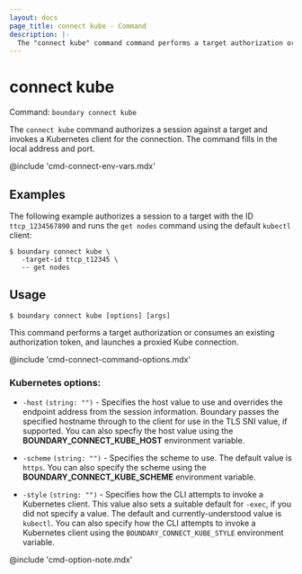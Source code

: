 ```yaml
---
layout: docs
page_title: connect kube - Command
description: |-
  The "connect kube" command command performs a target authorization or consumes an existing authorization token, and launches a proxied kube connection.
---
```


# connect kube

Command: `boundary connect kube`

The `connect kube` command authorizes a session against a target and invokes a
Kubernetes client for the connection.
The command fills in the local address and port.

@include 'cmd-connect-env-vars.mdx'

## Examples

The following example authorizes a session to a target with the ID `ttcp_1234567890` and runs the `get nodes` command using the default `kubectl` client:

```shell-session
$ boundary connect kube \
   -target-id ttcp_t12345 \
   -- get nodes
```

## Usage

<CodeBlockConfig hideClipboard>

```shell-session
$ boundary connect kube [options] [args]
```

</CodeBlockConfig>

This command performs a target authorization or consumes an existing authorization token, and launches a proxied Kube connection.

@include 'cmd-connect-command-options.mdx'

### Kubernetes options:

- `-host` `(string: "")` - Specifies the host value to use and overrides the
  endpoint address from the session information.
  Boundary passes the specified hostname through to the client for use in the TLS SNI value, if supported.
  You can also specfiy the host value using the **BOUNDARY_CONNECT_KUBE_HOST** environment variable.

- `-scheme` `(string: "")` - Specifies the scheme to use.
The default value is `https`.
You can also specify the scheme using the **BOUNDARY_CONNECT_KUBE_SCHEME** environment variable.

- `-style` `(string: "")` - Specifies how the CLI attempts to invoke a Kubernetes client.
This value also sets a suitable default for `-exec`, if you did not specify a value.
The default and currently-understood value is `kubectl`.
You can also specify how the CLI attempts to invoke a Kubernetes client using the `BOUNDARY_CONNECT_KUBE_STYLE` environment variable.

@include 'cmd-option-note.mdx'